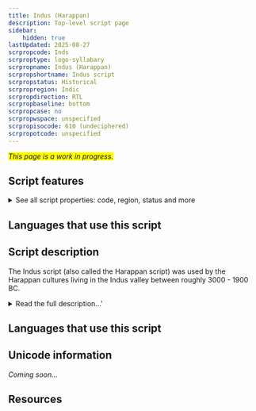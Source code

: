 ```yaml
---
title: Indus (Harappan)
description: Top-level script page
sidebar:
    hidden: true
lastUpdated: 2025-08-27
scrpropcode: Inds
scrproptype: logo-syllabary
scrpropname: Indus (Harappan)
scrpropshortname: Indus script
scrpropstatus: Historical
scrpropregion: Indic
scrpropdirection: RTL
scrpropbaseline: bottom
scrpropcase: no
scrpropwspace: unspecified
scrpropisocode: 610 (undeciphered)
scrpropotcode: unspecified
---
```


<span style='background-color:yellow'>_This page is a work in progress._</span>


## Script features

<details>
<summary> See all script properties: code, region, status and more</summary>
<ScriptInfo />
</details>

## Languages that use this script

<WsList script='Inds' wsMax='5' />

## Script description

The Indus script (also called the Harappan script) was used by the Harappan cultures living in the Indus valley between roughly 3000 - 1900 BC.

<details>
<summary>Read the full description...'</summary>Although the script was discovered in 1875 and there have been numerous attempts to decipher it, little is known about the configuration of the symbols. There are no remaining examples of the formative stages of the script, so it is not possible to trace a genetic affiliation to any other known script. Furthermore, the script died out in 1900 BC with the Indus Valley Civilization, leaving no descendents.

There has been some controversy surrounding the script, as to whether it represented a spoken language at all, or whether the symbols were merely religious or political symbols having no linguistic content. In 2004 a paper entitled "The Collapse of the Indus-Script Thesis" (this can be read in full [here](http://www.safarmer.com/fsw2.pdf)) was the first widely-read suggestion that the symbols discovered in the Indus Valley may not have represented a language. The author's claims were refuted by a statistical study comparing the pattern of symbols to other linguistic and non-linguistic systems, which found that the Indus script's pattern more closely matched the pattern of linguistic systems. This article can be purchased [here](http://www.sciencemag.org/cgi/content/abstract/1170391). This debate continues. Even amongst those scholars who agree that the script did represent a spoken language, there is disagreement as to whether the language represented was Dravidian or Indo-Aryan.

What is agreed upon is that each symbol probably represented a concept or part of a concept, as opposed to purely phonetic content. Estimates as to the number of signs used vary, but tend to be around four hundred. Extant texts consist of between one and seventeen signs, but are normally fairly short, containing about 5 signs. Words are thought to have been composed of up to three signs, although word division was not marked in any way so this is not known for certain.

The script was generally written from right to left, although some exceptions to this have been found.
</details>

## Languages that use this script

<WsList script='Inds' wsMax='5' />

## Unicode information

_Coming soon..._

## Resources

<ScriptResources detailSummary='seemore' />

